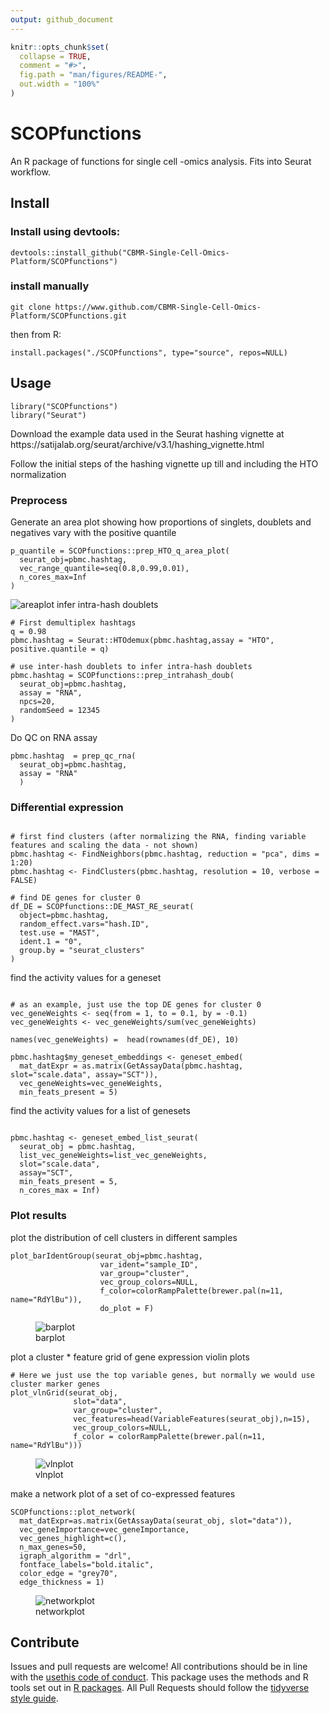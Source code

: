 ```yaml
---
output: github_document
---
```


<!-- README.md is generated from README.Rmd. Please edit that file -->

```r
knitr::opts_chunk$set(
  collapse = TRUE,
  comment = "#>",
  fig.path = "man/figures/README-",
  out.width = "100%"
)
```

# SCOPfunctions

<!-- badges: start -->
<!-- badges: end -->

An R package of functions for single cell -omics analysis. Fits into Seurat workflow.

## Install

### Install using devtools:

```
devtools::install_github("CBMR-Single-Cell-Omics-Platform/SCOPfunctions")
```

### install manually

```
git clone https://www.github.com/CBMR-Single-Cell-Omics-Platform/SCOPfunctions.git 
```

then from R:

```
install.packages("./SCOPfunctions", type="source", repos=NULL)
```

## Usage


```
library("SCOPfunctions")
library("Seurat")
```

Download the example data used in the Seurat hashing vignette at https://satijalab.org/seurat/archive/v3.1/hashing_vignette.html

Follow the initial steps of the hashing vignette up till and including the HTO normalization 

### Preprocess

Generate an area plot showing how proportions of singlets, doublets and negatives vary with the positive quantile

```
p_quantile = SCOPfunctions::prep_HTO_q_area_plot(
  seurat_obj=pbmc.hashtag,
  vec_range_quantile=seq(0.8,0.99,0.01),
  n_cores_max=Inf
) 
```

![areaplot](./assets/areaplot.png)
infer intra-hash doublets

```
# First demultiplex hashtags 
q = 0.98
pbmc.hashtag = Seurat::HTOdemux(pbmc.hashtag,assay = "HTO", positive.quantile = q)

# use inter-hash doublets to infer intra-hash doublets
pbmc.hashtag = SCOPfunctions::prep_intrahash_doub(
  seurat_obj=pbmc.hashtag,
  assay = "RNA",
  npcs=20,
  randomSeed = 12345
) 
```

Do QC on RNA assay 

```
pbmc.hashtag  = prep_qc_rna(
  seurat_obj=pbmc.hashtag,
  assay = "RNA"
  )
```

### Differential expression 

```

# first find clusters (after normalizing the RNA, finding variable features and scaling the data - not shown)
pbmc.hashtag <- FindNeighbors(pbmc.hashtag, reduction = "pca", dims = 1:20)
pbmc.hashtag <- FindClusters(pbmc.hashtag, resolution = 10, verbose = FALSE)

# find DE genes for cluster 0
df_DE = SCOPfunctions::DE_MAST_RE_seurat(
  object=pbmc.hashtag,
  random_effect.vars="hash.ID",
  test.use = "MAST",
  ident.1 = "0",
  group.by = "seurat_clusters"
)
```

find the activity values for a geneset 

```

# as an example, just use the top DE genes for cluster 0
vec_geneWeights <- seq(from = 1, to = 0.1, by = -0.1)
vec_geneWeights <- vec_geneWeights/sum(vec_geneWeights)

names(vec_geneWeights) =  head(rownames(df_DE), 10)

pbmc.hashtag$my_geneset_embeddings <- geneset_embed(
  mat_datExpr = as.matrix(GetAssayData(pbmc.hashtag, slot="scale.data", assay="SCT")),
  vec_geneWeights=vec_geneWeights,
  min_feats_present = 5)

```

find the activity values for a list of genesets

```

pbmc.hashtag <- geneset_embed_list_seurat(
  seurat_obj = pbmc.hashtag,
  list_vec_geneWeights=list_vec_geneWeights,
  slot="scale.data",
  assay="SCT",
  min_feats_present = 5,
  n_cores_max = Inf)

```

### Plot results

plot the distribution of cell clusters in different samples

```
plot_barIdentGroup(seurat_obj=pbmc.hashtag,
                    var_ident="sample_ID",
                    var_group="cluster",
                    vec_group_colors=NULL,
                    f_color=colorRampPalette(brewer.pal(n=11, name="RdYlBu")),
                    do_plot = F)
```

![barplot](./assets/barplot.png)

plot a cluster * feature grid of gene expression violin plots

```
# Here we just use the top variable genes, but normally we would use cluster marker genes
plot_vlnGrid(seurat_obj,
              slot="data",
              var_group="cluster",
              vec_features=head(VariableFeatures(seurat_obj),n=15),
              vec_group_colors=NULL,
              f_color = colorRampPalette(brewer.pal(n=11, name="RdYlBu")))
```

![vlnplot](./assets/vlnplot.png)

make a network plot of a set of co-expressed features

```
SCOPfunctions::plot_network(
  mat_datExpr=as.matrix(GetAssayData(seurat_obj, slot="data")),
  vec_geneImportance=vec_geneImportance,
  vec_genes_highlight=c(),
  n_max_genes=50,
  igraph_algorithm = "drl",
  fontface_labels="bold.italic",
  color_edge = "grey70",
  edge_thickness = 1)
```

![networkplot](./assets/networkplot.png)

## Contribute 

Issues and pull requests are welcome!
All contributions should be in line with the [usethis code of conduct](https://usethis.r-lib.org/CODE_OF_CONDUCT.html).
This package uses the methods and R tools set out in [R packages](https://r-pkgs.org/intro.html). 
All Pull Requests should follow the [tidyverse style guide](https://style.tidyverse.org/documentation.html). 
